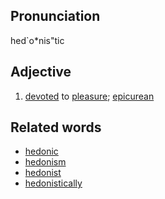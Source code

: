 ==Pronunciation==
hed`o*nis"tic

==Adjective==
# [[devote]]d to [[pleasure]]; [[epicurean]]

==Related words==
* [[hedonic]]
* [[hedonism]]
* [[hedonist]]
* [[hedonistically]]